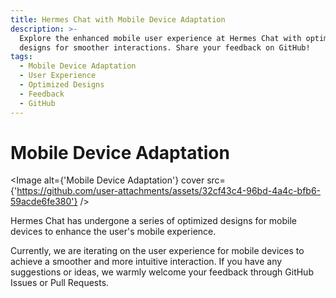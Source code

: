 ```yaml
---
title: Hermes Chat with Mobile Device Adaptation
description: >-
  Explore the enhanced mobile user experience at Hermes Chat with optimized
  designs for smoother interactions. Share your feedback on GitHub!
tags:
  - Mobile Device Adaptation
  - User Experience
  - Optimized Designs
  - Feedback
  - GitHub
---
```


# Mobile Device Adaptation

<Image alt={'Mobile Device Adaptation'} cover src={'https://github.com/user-attachments/assets/32cf43c4-96bd-4a4c-bfb6-59acde6fe380'} />

Hermes Chat has undergone a series of optimized designs for mobile devices to enhance the user's mobile experience.

Currently, we are iterating on the user experience for mobile devices to achieve a smoother and more intuitive interaction. If you have any suggestions or ideas, we warmly welcome your feedback through GitHub Issues or Pull Requests.
